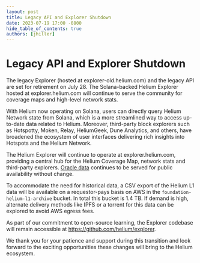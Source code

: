 ```yaml
---
layout: post
title: Legacy API and Explorer Shutdown
date: 2023-07-19 17:00 -0800
hide_table_of_contents: true
authors: [jhiller]
---
```


# Legacy API and Explorer Shutdown

The legacy Explorer (hosted at explorer-old.helium.com) and the legacy API are set for retirement on
July 28. The Solana-backed Helium Explorer hosted at explorer.helium.com will continue to serve the
community for coverage maps and high-level network stats.

<!--truncate-->

With Helium now operating on Solana, users can directly query Helium Network state from Solana,
which is a more streamlined way to access up-to-date data related to Helium. Moreover, third-party
block explorers such as Hotspotty, Moken, Relay, HeliumGeek, Dune Analytics, and others, have
broadened the ecosystem of user interfaces delivering rich insights into Hotspots and the Helium
Network.

The Helium Explorer will continue to operate at explorer.helium.com, providing a central hub for the
Helium Coverage Map, network stats and third-party explorers. [Oracle data](/oracles/oracle-data)
continues to be served for public availability without change.

To accommodate the need for historical data, a CSV export of the Helium L1 data will be available on
a requestor-pays basis on AWS in the `foundation-helium-l1-archive` bucket. In total this bucket is
1.4 TB. If demand is high, alternate delivery methods like IPFS or a torrent for this data can be
explored to avoid AWS egress fees.

As part of our commitment to open-source learning, the Explorer codebase will remain accessible at
https://github.com/helium/explorer.

We thank you for your patience and support during this transition and look forward to the exciting
opportunities these changes will bring to the Helium ecosystem.

